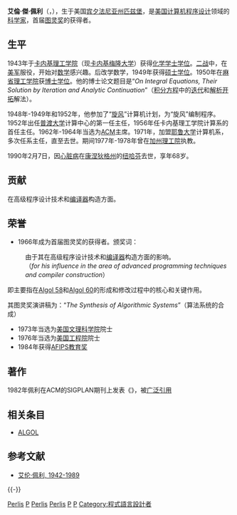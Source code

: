 {{Infobox_Scientist
| name = 艾伦·佩利
| image = Replace this image male.svg
| birth_date = {{birth date|1922|4|1}}
| birth_place = [[美国|美国]][[宾夕法尼亚州|宾夕法尼亚州]][[匹兹堡|匹兹堡]]
| death_date = {{death date and age|1990|2|7|1922|4|1}}
| death_place = [[美国|美国]][[康涅狄格州|康涅狄格州]][[纽哈芬|纽哈芬]]
| nationality = {{USA}}
| field = [[计算机科学|计算机科学]]
| work_institution = [[美国计算机协会|ACM]]协会<br>[[卡内基梅隆大学|卡内基梅隆大学]]<br>[[耶鲁大学|耶鲁大学]]
| alma_mater = [[卡内基梅隆大学|卡内基梅隆大学]]，[[麻省理工学院|麻省理工学院]]
| doctoral_advisor = [[Philip_Franklin|Philip Franklin]]
| known_for = IT, [[ALGOL|ALGOL]]
| prizes = [[图灵奖|图灵奖]]
| footnotes =
}}

'''艾倫·傑·佩利'''（'''{{lang|en|Alan Jay Perlis}}'''，{{bd|1922年|4月1日|1990年|2月7日|catIdx=A艾}}），生于美国[[宾夕法尼亚州|宾夕法尼亚州]][[匹兹堡|匹兹堡]]，是[[美国|美国]][[计算机|计算机]][[程序设计|程序设计]]领域的[[科学家|科学家]]，首届[[图灵奖|图灵奖]]的获得者。

==生平==
1943年于[[卡内基理工学院|卡内基理工学院]]（现[[卡内基梅隆大学|卡内基梅隆大学]]）获得[[化学|化学]][[学士学位|学士学位]]。[[二战|二战]]中，在[[美军|美军]]服役，开始对[[数学|数学]]感兴趣。后改学数学，1949年获得[[硕士学位|硕士学位]]。1950年在[[麻省理工学院|麻省理工学院]]获[[博士学位|博士学位]]。他的博士论文题目是“''On Integral Equations, Their Solution by Iteration and Analytic Continuation''”（[[积分方程|积分方程]]中的[[迭代|迭代]]和[[解析开拓|解析开拓]]解法）。

1948年-1949年和1952年，他参加了“[[旋风|旋风]]”计算机计划，为“旋风”编制程序。1952年出任[[普渡大学|普渡大学]]计算中心的第一任主任，1956年任卡内基理工学院计算系的首任主任。1962年-1964年当选为[[ACM|ACM]]主席。1971年，加盟[[耶鲁大学|耶鲁大学]]计算机系，多次任系主任，直至去世。期间1977年-1978年曾在[[加州理工院|加州理工院]]执教。

1990年2月7日，因[[心脏病|心脏病]]在[[康涅狄格州|康涅狄格州]]的[[纽哈芬|纽哈芬]]去世，享年68岁。

== 贡献 ==
在高级程序设计技术和[[编译器|编译器]]构造方面。
{{章节擴充|time=2008-12-15T05:59:32+00:00 }}<!-- 本调用由{{subst:Expand/auto}}自动产生。 -->

==荣誉==
*1966年成为首届图灵奖的获得者。颁奖词：
:由于其在高级程序设计技术和[[编译器|编译器]]构造方面的影响。
:（''for his influence in the area of advanced programming techniques and compiler construction''）

即主要指在[[Algol_58|Algol 58]]和[[Algol_60|Algol 60]]的形成和修改过程中的核心和关键作用。

其图灵奖演讲稿为：“''The Synthesis of Algorithmic Systems''”（算法系统的合成）
*1973年当选为[[美国文理科学院|美国文理科学院]]院士
*1976年当选为[[美国工程院|美国工程院]]院士
*1984年获得[[AFIPS教育奖|AFIPS教育奖]]

==著作==
{{Wikiquote|en:Alan Perlis|艾伦·佩利}}
1982年佩利在ACM的SIGPLAN期刊上发表《{{le|编程警句|Epigrams on Programming}}》，被[https://web.archive.org/web/20081017135023/http://www.cs.yale.edu/quotes.html  广泛引用]

==相关条目==
*[[ALGOL|ALGOL]]

== 参考文献 ==
*[http://special.lib.umn.edu/findaid/xml/cbi00064.xml 艾伦·佩利, 1942-1989] {{Wayback|url=http://special.lib.umn.edu/findaid/xml/cbi00064.xml |date=20161024193610 }}{{en}}

{{-}}
{{图灵奖}}

{{Authority control}}

{{DEFAULTSORT:Perlis, Alan}}
[[Category:賓夕法尼亞州人|Perlis]]
[[Category:康乃狄克州人|P]]
[[Category:圖靈獎獲得者|Perlis]]
[[Category:美國電腦科學家|Perlis]]
[[Category:麻省理工學院校友|P]]
[[Category:美国国家工程院院士|P]]
[[Category:程式語言設計者|Category:程式語言設計者]]